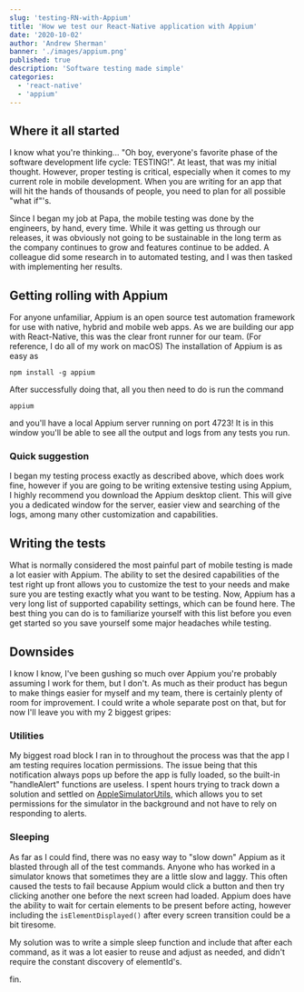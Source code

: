 ```yaml
---
slug: 'testing-RN-with-Appium'
title: 'How we test our React-Native application with Appium'
date: '2020-10-02'
author: 'Andrew Sherman'
banner: './images/appium.png'
published: true
description: 'Software testing made simple'
categories:
  - 'react-native'
  - 'appium'
---
```


## Where it all started

I know what you're thinking... "Oh boy, everyone's favorite phase of the software development life cycle: TESTING!". At least, that was my initial thought. However, proper testing is critical, especially when it comes to my current role in mobile development. When you are writing for an app that will hit the hands of thousands of people, you need to plan for all possible "what if"'s.

Since I began my job at Papa, the mobile testing was done by the engineers, by hand, every time. While it was getting us through our releases, it was obviously not going to be sustainable in the long term as the company continues to grow and features continue to be added. A colleague did some research in to automated testing, and I was then tasked with implementing her results.

## Getting rolling with Appium

For anyone unfamiliar, Appium is an open source test automation framework for use with native, hybrid and mobile web apps. As we are building our app with React-Native, this was the clear front runner for our team. (For reference, I do all of my work on macOS) The installation of Appium is as easy as

`npm install -g appium`

After successfully doing that, all you then need to do is run the command 

`appium`

 and you'll have a local Appium server running on port 4723! It is in this window you'll be able to see all the output and logs from any tests you run.

### Quick suggestion
I began my testing process exactly as described above, which does work fine, however if you are going to be writing extensive testing using Appium, I highly recommend you download the Appium desktop client. This will give you a dedicated window for the server, easier view and searching of the logs, among many other customization and capabilities.

## Writing the tests
What is normally considered the most painful part of mobile testing is made a lot easier with Appium. The ability to set the desired capabilities of the test right up front allows you to customize the test to your needs and make sure you are testing exactly what you want to be testing. Now, Appium has a very long list of supported capability settings, which can be found here. The best thing you can do is to familiarize yourself with this list before you even get started so you save yourself some major headaches while testing.

## Downsides
I know I know, I've been gushing so much over Appium you're probably assuming I work for them, but I don't. As much as their product has begun to make things easier for myself and my team, there is certainly plenty of room for improvement. I could write a whole separate post on that, but for now I'll leave you with my 2 biggest gripes:

### Utilities
My biggest road block I ran in to throughout the process was that the app I am testing requires location permissions. The issue being that this notification always pops up before the app is fully loaded, so the built-in "handleAlert" functions are useless. I spent hours trying to track down a solution and settled on [AppleSimulatorUtils](https://github.com/wix/AppleSimulatorUtils), which allows you to set permissions for the simulator in the background and not have to rely on responding to alerts.

### Sleeping
As far as I could find, there was no easy way to "slow down" Appium as it blasted through all of the test commands. Anyone who has worked in a simulator knows that sometimes they are a little slow and laggy. This often caused the tests to fail because Appium would click a button and then try clicking another one before the next screen had loaded. Appium does have the ability to wait for certain elements to be present before acting, however including the `isElementDisplayed()` after every screen transition could be a bit tiresome.

My solution was to write a simple sleep function and include that after each command, as it was a lot easier to reuse and adjust as needed, and didn't require the constant discovery of elementId's.

fin. 